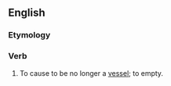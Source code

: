 ==English==

===Etymology===
{{prefix|un|vessel|lang=en}}

===Verb===
{{en-verb}}

# {{lb|en|rare|transitive|obsolete}} To cause to be no longer a [[vessel]]; to empty.